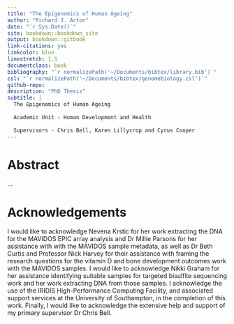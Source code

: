 ```yaml
--- 
title: "The Epigenomics of Human Ageing"
author: "Richard J. Acton"
date: "`r Sys.Date()`"
site: bookdown::bookdown_site
output: bookdown::gitbook
link-citations: yes
linkcolor: blue
linestretch: 1.5
documentclass: book
bibliography: "`r normalizePath('~/Documents/bibtex/library.bib')`"
csl: "`r normalizePath('~/Documents/bibtex/genomebiology.csl')`"
github-repo: 
description: "PhD Thesis"
subtitle: |
  The Epigenomics of Human Ageing
  
  Academic Unit - Human Development and Health
  
  Supervisors - Chris Bell, Karen Lillycrop and Cyrus Cooper
---
```


# Abstract {-}

...

# Acknowledgements {-}

I would like to acknowledge Nevena Krstic for her work extracting the DNA for the MAVIDOS EPIC array analysis and Dr Millie Parsons for her assistance with with the MAVIDOS sample metadata, as well as Dr Beth Curtis and Professor Nick Harvey for their assistance with framing the research questions for the vitamin D and bone development outcomes work with the MAVIDOS samples. I would like to acknowledge Nikki Graham for her assistance identifying suitable samples for targeted bisulfite sequencing work and her work extracting DNA from those samples. I acknowledge the use of the IRIDIS High-Performance Computing Facility, and associated support services at the University of Southampton, in the completion of this work. Finally, I would like to acknowledge the extensive help and support of my primary supervisor Dr Chris Bell.
